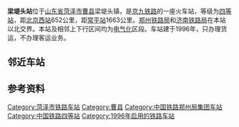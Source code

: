 {{Infobox China railway station
|车站名称 = 梁堤头站
|图片 = 
|图片介绍 = 
|其他名称= 
|车站名称拼音=Liangditou Zhan
|英文名称=Liangditou Railway Station
|车站代码 = 24881<ref>{{cite book|title=中华人民共和国铁路车站代码（GB/T 10302-2010）|publisher=中国标准出版社|year=2010|isbn=155066140495|ignore-isbn-error=true|pages=21}}</ref>
|电报码= 
|拼音码= 
|车站类型= 货运站
|技术性质 = 中间站、局界站
|业务性质 = 货运站
|始建时间=
|开通运营= 1996年
|车站位置 =[[中华人民共和国|中华人民共和国]][[山东省|山东省]][[菏泽市|菏泽市]][[曹县|曹县]][[梁堤头镇|梁堤头镇]]
|坐标 = {{Coord|34|38|3|N|115|35|48|E|format=dms|display=inline,title|type:railwaystation_region:CN}}
|归属 = [[郑州铁路局|郑州铁路局]][[商丘站|商丘直属站]]
|使用状态= 使用中
|线路 = [[京九铁路|京九铁路]]
|车站等级 = [[四等站_(中鐵)|四等站]]
|月台数目 = 2
|侧式站台=1
|岛式站台=1
|站台面 = 3	
|股道数目 =5
|正线= 2
|到发线= 3
|其它线= 1
|网站 = 
|站线配置图 = {{梁堤头站RDT}}
}}
'''梁堤头站'''位于[[山东省|山东省]][[菏泽市|菏泽市]][[曹县|曹县]]梁堤头镇，是[[京九铁路|京九铁路]]的一座火车站，等级为[[四等站_(中国)|四等站]]，距[[北京西站|北京西站]]652公里，距[[常平站|常平站]]1663公里。[[郑州铁路局|郑州铁路局]]和[[济南铁路局|济南铁路局]]在本站以北交界。本站及相邻上下行区间均为[[电气化|电气化]]区段。车站建于1996年，只办理货运，不办理客运业务。

== 邻近车站 ==
{{Start rail box|[[中国铁路|中国铁路]]}}
{{s-inop|[[曹县站|曹县站]]<br><s>''[[阎店楼站|阎店楼站]]''</s>(已撤销)|[[北京西站|北京西]]方向}}
{{s-line|[[京九铁路|京九铁路]]<br>← 22km 梁堤头站 18km →}}
{{s-inop|[[商丘北站|商丘北站]]|[[常平站|常平]]方向}}
{{End box}}

== 参考资料 ==
{{reflist}}

{{京九铁路}}
[[Category:菏泽市铁路车站|Category:菏泽市铁路车站]]
[[Category:曹县|Category:曹县]]
[[Category:中国铁路郑州局集团车站|Category:中国铁路郑州局集团车站]]
[[Category:中国铁路四等站|Category:中国铁路四等站]]
[[Category:1996年启用的铁路车站|Category:1996年启用的铁路车站]]